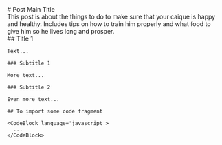 <div>
  <section id='post-intro'>
    # Post Main Title
    <PublishDate year={2024} month={9} day={20}/>
    <Tags list={['parrot', 'training', 'animal']}/>
    <Summary>
      This post is about the things to do to make sure that your caique is happy and healthy.
      Includes tips on how to train him properly and what food to give him so he lives long and prosper.
    </Summary>
    <ContentTable/>
  </section>
  <section id='post-content'>
    ## Title 1

    Text...

    ### Subtitle 1

    More text...

    ### Subtitle 2

    Even more text...

    ## To import some code fragment

    <CodeBlock language='javascript'>
      ...
    </CodeBlock>
  </section>
</div>